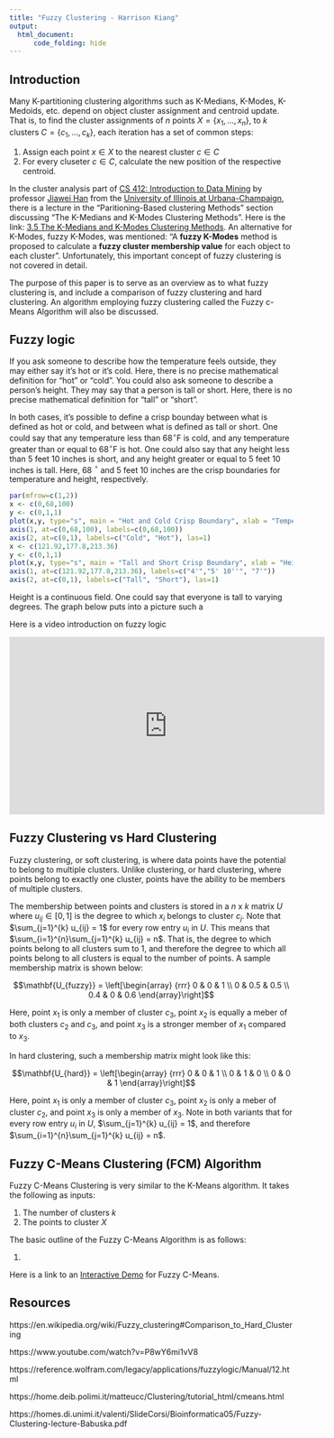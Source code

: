 ```yaml
---
title: "Fuzzy Clustering - Harrison Kiang"
output:
  html_document: 
      code_folding: hide
---
```


## Introduction

Many K-partitioning clustering algorithms such as K-Medians, K-Modes, K-Medoids, etc. depend on object cluster assignment and centroid update.
That is, to find the cluster assignments of $n$ points $X= \{ x_1, ..., x_n \}$, to $k$ clusters $C= \{ c_1, ..., c_k \}$, each iteration has a set of common steps:

1. Assign each point $x \in X$ to the nearest cluster $c \in C$
2. For every cluseter $c \in C$, calculate the new position of the respective centroid.

In the cluster analysis part of [CS 412: Introduction to Data Mining](https://www.coursera.org/learn/cs-412/home/welcome) by professor [Jiawei Han](http://hanj.cs.illinois.edu/) from the [University of Illinois at Urbana-Champaign](http://illinois.edu/), there is a lecture in the "Paritioning-Based clustering Methods" section discussing "The K-Medians and K-Modes Clustering Methods".
Here is the link: [3.5 The K-Medians and K-Modes Clustering Methods](https://www.coursera.org/learn/cs-412/lecture/pShI2/3-5-the-k-medians-and-k-modes-clustering-methods).
An alternative for K-Modes, fuzzy K-Modes, was mentioned: "A **fuzzy K-Modes** method is proposed to calculate a **fuzzy cluster membership value** for each object to each cluster".
Unfortunately, this important concept of fuzzy clustering is not covered in detail.

The purpose of this paper is to serve as an overview as to what fuzzy clustering is, and include a comparison of fuzzy clustering and hard clustering.
An algorithm employing fuzzy clustering called the Fuzzy c-Means Algorithm will also be discussed.

## Fuzzy logic

If you ask someone to describe how the temperature feels outside, they may either say it's hot or it's cold.
Here, there is no precise mathematical definition for "hot" or "cold". 
You could also ask someone to describe a person's height. 
They may say that a person is tall or short. 
Here, there is no precise mathematical definition for "tall" or "short". 

In both cases, it's possible to define a crisp bounday between what is defined as hot or cold, and between what is defined as tall or short.
One could say that any temperature less than 68$^{\circ}$F is cold, and any temperature greater than or equal to 68$^{\circ}$F is hot.
One could also say that any height less than 5 feet 10 inches is short, and any height greater or equal to 5 feet 10 inches is tall. Here, 68 $^{\circ}$ and 5 feet 10 inches are the crisp boundaries for temperature and height, respectively.

```r
par(mfrow=c(1,2))
x <- c(0,68,100)
y <- c(0,1,1)
plot(x,y, type="s", main = "Hot and Cold Crisp Boundary", xlab = "Temperature in Degrees Farenheit", ylab="", xaxt="n", yaxt="n")
axis(1, at=c(0,68,100), labels=c(0,68,100))
axis(2, at=c(0,1), labels=c("Cold", "Hot"), las=1)
x <- c(121.92,177.8,213.36)
y <- c(0,1,1)
plot(x,y, type="s", main = "Tall and Short Crisp Boundary", xlab = "Height in Feet and Inches", ylab="", xaxt="n", yaxt="n")
axis(1, at=c(121.92,177.8,213.36), labels=c("4'","5' 10''", "7'"))
axis(2, at=c(0,1), labels=c("Tall", "Short"), las=1)
```

Height is a continuous field. One could say that everyone is tall to varying degrees. The graph below puts into a picture such a 

Here is a video introduction on fuzzy logic

<iframe width="560" height="315" src="https://www.youtube.com/embed/P8wY6mi1vV8" frameborder="0" allowfullscreen></iframe>


## Fuzzy Clustering vs Hard Clustering

Fuzzy clustering, or soft clustering, is where data points have the potential to belong to multiple clusters.
Unlike clustering, or hard clustering, where points belong to exactly one cluster, points have the ability to be members of multiple clusters.

The membership between points and clusters is stored in a $n$ x $k$ matrix $U$ where $u_{ij} \in [0,1]$ is the degree to which $x_i$ belongs to cluster $c_j$. Note that $\sum_{j=1}^{k} u_{ij} = 1$ for every row entry $u_i$ in $U$.
This means that $\sum_{i=1}^{n}\sum_{j=1}^{k} u_{ij} = n$.
That is, the degree to which points belong to all clusters sum to 1, and therefore the degree to which all points belong to all clusters is equal to the number of points. A sample membership matrix is shown below:

$$\mathbf{U_{fuzzy}} = \left[\begin{array}
{rrr}
0 & 0 & 1 \\
0 & 0.5 & 0.5 \\
0.4 & 0 & 0.6
\end{array}\right]$$

Here, point $x_1$ is only a member of cluster $c_3$, point $x_2$ is equally a meber of both clusters $c_2$ and $c_3$, and point $x_3$ is a stronger member of $x_1$ compared to $x_3$.

In hard clustering, such a membership matrix might look like this:

$$\mathbf{U_{hard}} = \left[\begin{array}
{rrr}
0 & 0 & 1 \\
0 & 1 & 0 \\
0 & 0 & 1
\end{array}\right]$$

Here, point $x_1$ is only a member of cluster $c_3$, point $x_2$ is only a meber of cluster $c_2$, and point $x_3$ is only a member of $x_3$. Note in both variants that for every row entry $u_i$ in $U$, $\sum_{j=1}^{k} u_{ij} = 1$, and therefore $\sum_{i=1}^{n}\sum_{j=1}^{k} u_{ij} = n$.


## Fuzzy C-Means Clustering (FCM) Algorithm

Fuzzy C-Means Clustering is very similar to the K-Means algorithm. It takes the following as inputs:

1. The number of clusters $k$
2. The points to cluster $X$

The basic outline of the Fuzzy C-Means Algorithm is as follows:

1. 


Here is a link to an [Interactive Demo](https://home.deib.polimi.it/matteucc/Clustering/tutorial_html/AppletFCM.html) for Fuzzy C-Means.

## Resources
https://en.wikipedia.org/wiki/Fuzzy_clustering#Comparison_to_Hard_Clustering

https://www.youtube.com/watch?v=P8wY6mi1vV8

https://reference.wolfram.com/legacy/applications/fuzzylogic/Manual/12.html

https://home.deib.polimi.it/matteucc/Clustering/tutorial_html/cmeans.html

https://homes.di.unimi.it/valenti/SlideCorsi/Bioinformatica05/Fuzzy-Clustering-lecture-Babuska.pdf

